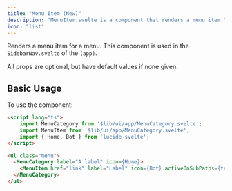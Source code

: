 ```yaml
---
title: "Menu Item (New)"
description: "MenuItem.svelte is a component that renders a menu item."
icon: "list"
---
```


Renders a menu item for a menu. 
This component is used in the `SidebarNav.svelte` of the `(app)`.

All props are optional, but have default values if none given.

## Basic Usage

To use the component:
```html +layout.svelte
<script lang="ts">
    import MenuCategory from '$lib/ui/app/MenuCategory.svelte';
    import MenuItem from '$lib/ui/app/MenuCategory.svelte';
    import { Home, Bot } from 'lucide-svelte';
</script>

<ul class="menu">
  <MenuCategory label="A label" icon={Home}>
    <MenuItem href="link" label="Label" icon={Bot} activeOnSubPaths={true} />
  </MenuCategory>
</ul>
```